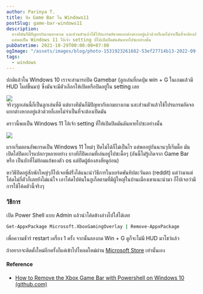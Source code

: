 ```yaml
---
author: Parinya T.
title: ปิด Game Bar ใน Windows11
postSlug: game-bar-windows11
description:
  บางทีมันก็มีปัญหากับเกมบางเกม และส่วนตัวแล้วใช้โปรแกรมอัดจอแยกต่างหากอยู่แล้วด้วยก็เลยไม่จำเป็นที่จะต้องเปิดมัน
  แต่พอเป็น Windows 11 ไอ้เจ้า setting ที่ให้เปิดปิดมันดันหายไปซะอย่างนั้น
pubDatetime: 2021-10-29T00:00:00+07:00
ogImage: "/assets/images/blog/photo-1531923261682-53ef27714b13-2022-09-09.jpeg"
tags:
  - windows
---
```


ปกติแล้วใน Windows 10 เราจะสามารถปิด Gamebar (ลูกเล่นที่กดปุ่ม win + G ในเกมแล้วมี HUD โผล่ขึ้นมา) ซึ่งมันจะมีตัวเลือกให้เปิดหรือปิดอยู่ใน setting เลย

![](/assets/images/blog/image-37-2022-09-09.png)  
จริงๆลูกเล่นนี้ก็เป็นลูกเล่นที่ดี แต่บางทีมันก็มีปัญหากับเกมบางเกม และส่วนตัวแล้วใช้โปรแกรมอัดจอแยกต่างหากอยู่แล้วด้วยก็เลยไม่จำเป็นที่จะต้องเปิดมัน

คราวนี้พอเป็น Windows 11 ไอ้เจ้า setting ที่ให้เปิดปิดมันดันหายไปซะอย่างนั้น

![](/assets/images/blog/image-38-2022-09-09.png)

แรกเริ่มตอนอัพเกรดเป็น Windows 11 ใหม่ๆ ปิดไม่ได้ก็ไม่เป็นไร แต่พออยู่กันนานๆก็เริ่มดื้อ มันเปิดไล่ปิดอะไรแปลกๆหลายอย่าง บางทีก็ปิดเกมที่เล่นอยู่ไปซะดื้อๆ (อันนี้ไม่รู้เกิดจาก Game Bar หรือ เป็นบักที่ไม่ย้อมแก้ของตัว os แต่ปิดผู้ต้องสงสัยดูก่อน)

หาวิธีปิดอยู่สักพักใหญ่ๆก็ไปเจอพี่ฝรั่งได้แนะนำวิธีการในบอร์ดพันทิปตะวันตก (reddit) แต่ว่ามาแต่โค้ดไม่กี่ตัวก็เลยยังไม่แน่ใจ เอาโค้ดไปค้นในกูเกิ้ลตามที่มีผู้ใหญ่ในบ้านเมืองเขาแนะนำมา ก็ไปเจอว่ามีการใช้โค้ดตัวนี้จริงๆ

### **วิธีการ**

เปิด Power Shell แบบ Admin แล้วนำโค้ดข้างล่างไปใส่ได้เลย

```bash
Get-AppxPackage Microsoft.XboxGamingOverlay | Remove-AppxPackage
```

เพื่อความชัวร์ restart เครื่อง 1 ครั้ง จากนั้นลองกด Win + G ดูก็จะไม่มี HUD มาโชว์แล้ว

ถ้าอยากจะติดตั้งใหม่อีกครั้งก็แค่เข้าไปโหลดใหม่ผ่าน [Microsoft Store](https://www.microsoft.com/store/productId/9NZKPSTSNW4P) เท่านั้นเอง

#### Reference

- [How to Remove the Xbox Game Bar with Powershell on Windows 10 (github.com)](https://gist.github.com/joshschmelzle/04c57d957c5bb92e85ae9180021b26dc)

